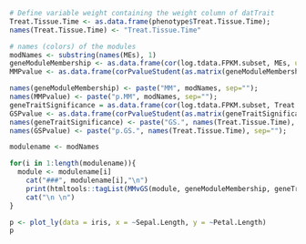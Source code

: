 ```r
# Define variable weight containing the weight column of datTrait
Treat.Tissue.Time <- as.data.frame(phenotype$Treat.Tissue.Time);
names(Treat.Tissue.Time) <- "Treat.Tissue.Time"

# names (colors) of the modules
modNames <- substring(names(MEs), 1)
geneModuleMembership <- as.data.frame(cor(log.tdata.FPKM.subset, MEs, use = "p"));
MMPvalue <- as.data.frame(corPvalueStudent(as.matrix(geneModuleMembership), nSamples));

names(geneModuleMembership) <- paste("MM", modNames, sep="");
names(MMPvalue) <- paste("p.MM", modNames, sep="");
geneTraitSignificance = as.data.frame(cor(log.tdata.FPKM.subset, Treat.Tissue.Time, use = "p"));
GSPvalue <- as.data.frame(corPvalueStudent(as.matrix(geneTraitSignificance), nSamples));
names(geneTraitSignificance) <- paste("GS.", names(Treat.Tissue.Time), sep="");
names(GSPvalue) <- paste("p.GS.", names(Treat.Tissue.Time), sep="");                 
```

```r
modulename <- modNames

for(i in 1:length(modulename)){
  module <- modulename[i]
    cat("###", modulename[i],"\n")
    print(htmltools::tagList(MMvGS(module, geneModuleMembership, geneTraitSignificance)))
    cat("\n \n")
}
```

```r
p <- plot_ly(data = iris, x = ~Sepal.Length, y = ~Petal.Length)
p
```